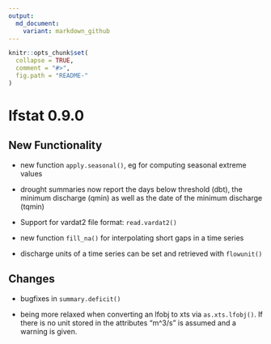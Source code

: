 ```yaml
---
output:
  md_document:
    variant: markdown_github
---
```


<!-- NEWS.md is generated from NEWS.Rmd. Please edit that file -->

```r
knitr::opts_chunk$set(
  collapse = TRUE,
  comment = "#>",
  fig.path = "README-"
)
```

# lfstat 0.9.0


## New Functionality

* new function ``apply.seasonal()``, eg for computing seasonal extreme values

* drought summaries now report the days below threshold (dbt), the minimum discharge (qmin) as well as the date of the minimum discharge (tqmin)

* Support for vardat2 file format: ``read.vardat2()``

* new function ``fill_na()`` for interpolating short gaps in a time series

* discharge units of a time series can be set and retrieved with ``flowunit()``





## Changes

* bugfixes in ``summary.deficit()``

* being more relaxed when converting an lfobj to xts via ``as.xts.lfobj()``. If there is no unit stored in the attributes "m^3/s" is assumed and a warning is given. 


